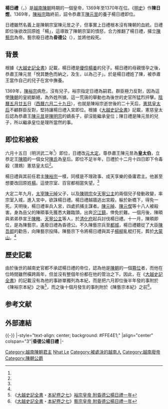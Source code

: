 {{越南君主
| 名稱=昏德公楊日禮
| 圖像=
| 說明=
| 國號=[[大越|大越]]
| 朝代=[[陳朝_(越南)|陳朝]]
| 時代=
| 在位=1369年—1370年
| 前任=[[陳裕宗|陳裕宗]]
| 繼任=[[陳藝宗|陳藝宗]]
| 年號=[[大定_(楊日禮)|大定]]
| 姓名=陳日禮 → 楊日禮
| 字=
| 尊號=
| 其他稱銜=
| 別名=陳日熞
| 出生=？
| 出生地=
| 逝世=1370年
| 逝世地=
| 廟號=
| 諡號=昏德公
| 陵墓=
| 父=[[楊姜|楊姜]]
| 母=
| 養父=恭肅王[[陳元昱|陳元昱]]
| 后=
|}}
'''楊日禮'''（{{vie|v=Dương Nhật Lễ|hn=楊日禮|f=h}}，{{bd|？||1370年||CatIdx=Duong, Nhat Le}}）是[[越南|越南]][[陳朝_(越南)|陳朝]]時期的一個皇帝，1369年至1370年在位。《[[明史|明史]]》作'''陳日熞'''。1369年，[[陳裕宗|陳裕宗]]臨終前，詔令恭肅王[[陳元昱|陳元昱]]的養子楊日禮即位。

日禮雖然名義上是陳朝宗室陳元昱之子，但事實上日禮根本沒有陳朝的血統。日禮即位後欲改回原姓「楊」，這導致了陳朝宗室的憤怒，合力推翻了楊日禮，擁立[[陳藝宗|陳藝宗]]為帝。藝宗廢日禮為'''昏德公'''（{{vie|v='''Hôn Đức Công'''|hn=昏德公}}），並將他殺死。

==背景==
根據《[[大越史記全書|大越史記全書]]》記載，楊日禮是[[優伶|優伶]][[楊姜|楊姜]]的兒子。楊日禮的母親懷孕之後，恭肅王陳元昱「悅其艷色而納之，及生，以為己子」。於是楊日禮姓了陳，被恭肅王當作自己的兒子在宮中撫養。

1369年，[[陳裕宗|陳裕宗]]病危，沒有兒子。裕宗指定日禮為嗣君。群臣極力反對，因為這使[[陳朝_(越南)|陳朝]]的皇統斷絕，為外姓所據。這一荒唐的舉動也為後世的史官所猛烈抨擊。[[陰曆|陰曆]][[五月廿五|五月廿五]]日（[[西曆|西曆]][[六月二十九日|六月二十九日]]），也就是陳裕宗逝世後的二十天后，[[憲慈皇太后|憲慈皇太后]]不顧群臣反對，堅持讓楊日禮入宮即位。根據《[[大越史記全書|大越史記全書]]》記載，憲慈皇太后認為恭肅王[[陳元昱|陳元昱]]是[[陳明宗|陳明宗]]的嫡長子，卻沒能繼承皇位；陳日禮是陳元昱的兒子，所以繼承皇位是理所當然的事。

==即位和被殺==
六月十五日（明洪武二年<ref name="Y1"/>）即位，日禮改[[年號|元]][[大定_(杨日礼)|大定]]，尊恭肅王陳元昱為'''皇太伯'''，立恭定王[[陳暊|陳暊]]的一個女兒[[陳皇后_(楊日禮)|陳氏]]為皇后。即位不足半年，日禮於十二月十四日即下令毒殺（潛鴆）憲慈皇太后<ref name="Y1"/>。

楊日禮與其前任君主[[陳裕宗|陳裕宗]]一樣，同樣是不理政事、成天享樂的昏庸君主。他甚至想要改回原姓[[楊姓|楊]]。這使宗室、百官都相當失望。<ref name="Y2"/>

大定二年九月，[[太宰|太宰]][[陳元晫|陳元晫]]父子，以及[[陳明宗|陳明宗]]女[[天寧公主|天寧公主]]的兩個兒子發動政變，率宗室入城，進入宮中，欲誅楊日禮。楊日禮越牆逃出宮殿，躲於新橋下，得免一死。天明後，楊日禮率兵入宮，四處抓捕主謀者。[[陳元晫|陳元晫]]、[[陳元偰|陳元偰]]等十八人被殺害。身為岳父的陳暊事先獲悉大難臨頭，出奔[[沱江鎮|沱江鎮]]，倖免於難。一個月後，陳暊與弟弟恭宣王[[陳曔|陳曔]]、[[天寧公主|天寧公主]]等人，於[[清化省|清化府]]起兵討伐楊日禮。十一月，陳暊即位，是為陳藝宗，遙廢日禮為昏德公。不久陳藝宗兵至[[昇龍|都城]]，楊日禮聽從了大臣[[陳吾郎|陳吾郎]]的勸告，向陳藝宗投降。陳藝宗下令將楊日禮與其子[[楊柳_(越南)|楊柳]]亂棍打死，葬於[[大蒙山|大蒙山]]。<ref name="Y2"/>

== 歷史記載 ==
由於後世的越南史官都不承認楊日禮的帝位，認為他是[[陳朝_(越南)|陳朝]]的一個[[篡位|篡位]]者，而他在位時間雖然橫跨兩年，但並沒有整個年份都在他的管治之下。因此，在《[[大越史記全書|大越史記全書]]》的記載沒有為他的事跡單獨列為本紀，而是把六月即位後半年發的事附於《陳裕宗本紀》之後<ref name="Y1">《[[:s:大越史記全書|大越史記全書]]・[[:s:大越史記全書/本紀卷之七|本紀卷之七]]》[[:s:大越史記全書/本紀卷之七#裕宗皇帝_附昏德公楊日禮一年|裕宗皇帝 附昏德公楊日禮一年]]</ref>，而之後十個月發生的事則附於《陳藝宗本紀》之前<ref name="Y2">《[[:s:大越史記全書|大越史記全書]]・[[:s:大越史記全書/本紀卷之七|本紀卷之七]]》[[:s:大越史記全書/本紀卷之七#藝宗皇帝_附昏德公楊日禮一年|藝宗皇帝 附昏德公楊日禮一年]]</ref>。

== 参考文献 ==
{{reflist}}

== 外部連結 ==

{{-}}
{{s-start}}
|-style="text-align: center; background: #FFE4E1;"
|align="center" colspan="3"|'''昏德公楊日禮'''
|-
{{s-before|[[陳裕宗|陳裕宗]]}}
{{s-title|[[越南君主列表#陳朝|大越皇帝]]|1369年—1370年}}
{{s-after|[[陳藝宗|陳藝宗]]}}
{{end box}}

{{越南陳朝君主}}

{{DEFAULTSORT:Duong, Nhat Le}}
[[Category:越南陳朝君主|Category:越南陳朝君主]]
[[Category:楊姓|Nhat Le]]
[[Category:被處決的越南人|Category:被處決的越南人]]
[[Category:越南廢帝|Category:越南廢帝]]
[[Category:陳朝公爵|Category:陳朝公爵]]